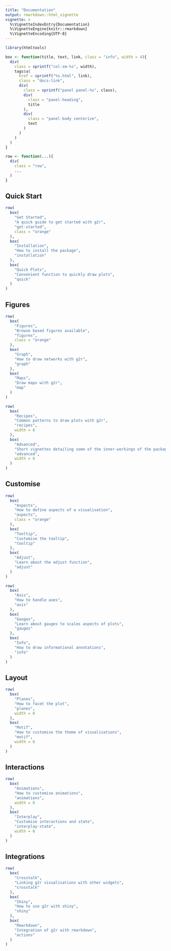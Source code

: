```yaml
---
title: "Documentation"
output: rmarkdown::html_vignette
vignette: >
  %\VignetteIndexEntry{Documentation}
  %\VignetteEngine{knitr::rmarkdown}
  %\VignetteEncoding{UTF-8}
---
```


```r
library(htmltools)

box <- function(title, text, link, class = "info", width = 4){
  div(
    class = sprintf("col-sm-%s", width),
    tags$a(
      href = sprintf("%s.html", link),
      class = "docs-link",
      div(
        class = sprintf("panel panel-%s", class),
        div(
          class = "panel-heading",
          title
        ),
        div(
          class = "panel-body centerize",
          text
        )
      )
    )
  )
}

row <- function(...){
  div(
    class = "row",
    ...
  )
}
```

## Quick Start

```r
row(
  box(
    "Get Started",
    "A quick guide to get started with g2r",
    "get-started",
    class = "orange"
  ),
  box(
    "Installation",
    "How to install the package",
    "installation"
  ),
  box(
    "Quick Plots",
    "Convenient function to quickly draw plots",
    "quick"
  )
)
```

## Figures

```r
row(
  box(
    "Figures",
    "Browse based figures available",
    "figures",
    class = "orange"
  ),
  box(
    "Graph",
    "How to draw networks with g2r",
    "graph"
  ),
  box(
    "Maps",
    "Draw maps with g2r",
    "map"
  )
)
```

```r
row(
  box(
    "Recipes",
    "Common patterns to draw plots with g2r",
    "recipes",
    width = 6
  ),
  box(
    "Advanced",
    "Short vignettes detailing some of the inner-workings of the package",
    "advanced",
    width = 6
  )
)
```

## Customise

```r
row(
  box(
    "Aspects",
    "How to define aspects of a visualisation",
    "aspects",
    class = "orange"
  ),
  box(
    "Tooltip",
    "Customise the tooltip",
    "tooltip"
  ),
  box(
    "Adjust",
    "Learn about the adjust function",
    "adjust"
  )
)
```

```r
row(
  box(
    "Axis",
    "How to handle axes",
    "axis"
  ),
  box(
    "Gauges",
    "Learn about gauges to scales aspects of plots",
    "gauges"
  ),
  box(
    "Info",
    "How to draw informational annotations",
    "info"
  )
)
```

## Layout

```r
row(
  box(
    "Planes",
    "How to facet the plot",
    "planes",
    width = 6
  ),
  box(
    "Motif",
    "How to customise the theme of visualisations",
    "motif",
    width = 6
  )
)
```

## Interactions

```r
row(
  box(
    "Animations",
    "How to customise animations",
    "animations",
    width = 6
  ),
  box(
    "Interplay",
    "Customise interactions and state",
    "interplay-state",
    width = 6
  )
)
```

## Integrations

```r
row(
  box(
    "Crosstalk",
    "Linking g2r visualisations with other widgets",
    "crosstalk"
  ),
  box(
    "Shiny",
    "How to use g2r with shiny",
    "shiny"
  ),
  box(
    "Rmarkdown",
    "Integration of g2r with rmarkdown",
    "actions"
  )
)
```


